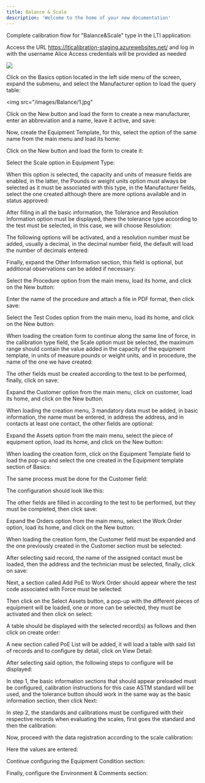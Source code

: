 ```yaml
---
title: Balance & Scale
description: 'Welcome to the home of your new documentation'
---
```

Complete calibration flow for "Balance&Scale" type in the LTI application:

Access the URL https://lticalibration-staging.azurewebsites.net/ and log in with the username Alice 
<Info>
  Access credentials will be provided as needed
</Info>

<img  src="/images/balance/1.png" />


Click on the Basics option located in the left side menu of the screen, expand the submenu, and select the Manufacturer option to load the query table:

<img  src="/images/Balance/1.jpg" 

Click on the New button and load the form to create a new manufacturer, enter an abbreviation and a name, leave it active, and save:


Now, create the Equipment Template, for this, select the option of the same name from the main menu and load its home:

Click on the New button and load the form to create it:

Select the Scale option in Equipment Type:

When this option is selected, the capacity and units of measure fields are enabled, in the latter, the Pounds or weight units option must always be selected as it must be associated with this type, in the Manufacturer fields, select the one created although there are more options available and in status approved:

After filling in all the basic information, the Tolerance and Resolution Information option must be displayed, there the tolerance type according to the test must be selected, in this case, we will choose Resolution:

The following options will be activated, and a resolution number must be added, usually a decimal, in the decimal number field, the default will load the number of decimals entered:

Finally, expand the Other Information section, this field is optional, but additional observations can be added if necessary:

Select the Procedure option from the main menu, load its home, and click on the New button:

Enter the name of the procedure and attach a file in PDF format, then click save:

Select the Test Codes option from the main menu, load its home, and click on the New button:

When loading the creation form to continue along the same line of force, in the calibration type field, the Scale option must be selected, the maximum range should contain the value added in the capacity of the equipment template, in units of measure pounds or weight units, and in procedure, the name of the one we have created:

The other fields must be created according to the test to be performed, finally, click on save:

Expand the Customer option from the main menu, click on customer, load its home, and click on the New button:

When loading the creation menu, 3 mandatory data must be added, in basic information, the name must be entered, in address the address, and in contacts at least one contact, the other fields are optional:

Expand the Assets option from the main menu, select the piece of equipment option, load its home, and click on the New button:

When loading the creation form, click on the Equipment Template field to load the pop-up and select the one created in the Equipment template section of Basics:

The same process must be done for the Customer field:

The configuration should look like this:

The other fields are filled in according to the test to be performed, but they must be completed, then click save:

Expand the Orders option from the main menu, select the Work Order option, load its home, and click on the New button:

When loading the creation form, the Customer field must be expanded and the one previously created in the Customer section must be selected:

After selecting said record, the name of the assigned contact must be loaded, then the address and the technician must be selected, finally, click on save:

Next, a section called Add PoE to Work Order should appear where the test code associated with Force must be selected:

Then click on the Select Assets button, a pop-up with the different pieces of equipment will be loaded, one or more can be selected, they must be activated and then click on select:

A table should be displayed with the selected record(s) as follows and then click on create order:

A new section called PoE List will be added, it will load a table with said list of records and to configure by detail, click on View Detail:

After selecting said option, the following steps to configure will be displayed:

In step 1, the basic information sections that should appear preloaded must be configured, calibration instructions for this case ASTM standard will be used, and the tolerance button should work in the same way as the basic information section, then click Next:



In step 2, the standards and calibrations must be configured with their respective records when evaluating the scales, first goes the standard and then the calibration:







Now, proceed with the data registration according to the scale calibration:



Here the values are entered:





Continue configuring the Equipment Condition section:



Finally, configure the Environment & Comments section:

